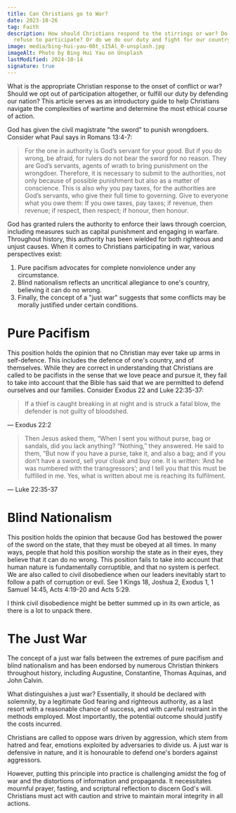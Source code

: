 ```yaml
---
title: Can Christians go to War?
date: 2023-10-26
tag: Faith
description: How should Christians respond to the stirrings or war? Do we simply
  refuse to participate? Or do we do our duty and fight for our country?
image: media/bing-hui-yau-08t_sI5Al_0-unsplash.jpg
imageAlt: Photo by Bing Hui Yau on Unsplash
lastModified: 2024-10-14
signature: true
---
```


What is the appropriate Christian response to the onset of conflict or war? Should we opt out of participation altogether, or fulfill our duty by defending our nation? This article serves as an introductory guide to help Christians navigate the complexities of wartime and determine the most ethical course of action.

God has given the civil magistrate "the sword" to punish wrongdoers. Consider what Paul says in Romans 13:4-7:

> For the one in authority is God’s servant for your good. But if you do wrong, be afraid, for rulers do not bear the sword for no reason. They are God’s servants, agents of wrath to bring punishment on the wrongdoer. Therefore, it is necessary to submit to the authorities, not only because of possible punishment but also as a matter of conscience. This is also why you pay taxes, for the authorities are God’s servants, who give their full time to governing. Give to everyone what you owe them: If you owe taxes, pay taxes; if revenue, then revenue; if respect, then respect; if honour, then honour.

God has granted rulers the authority to enforce their laws through coercion, including measures such as capital punishment and engaging in warfare. Throughout history, this authority has been wielded for both righteous and unjust causes. When it comes to Christians participating in war, various perspectives exist:

1. Pure pacifism advocates for complete nonviolence under any circumstance.
2. Blind nationalism reflects an uncritical allegiance to one's country, believing it can do no wrong.
3. Finally, the concept of a "just war" suggests that some conflicts may be morally justified under certain conditions.

# Pure Pacifism

This position holds the opinion that no Christian may ever take up arms in self-defence. This includes the defence of one's country, and of themselves. While they are correct in understanding that Christians are called to be pacifists in the sense that we love peace and pursue it, they fail to take into account that the Bible has said that we are permitted to defend ourselves and our families. Consider Exodus 22 and Luke 22:35-37:

> If a thief is caught breaking in at night and is struck a fatal blow, the defender is not guilty of bloodshed.

— Exodus 22:2

> Then Jesus asked them, “When I sent you without purse, bag or sandals, did you lack anything? “Nothing,” they answered. He said to them, “But now if you have a purse, take it, and also a bag; and if you don’t have a sword, sell your cloak and buy one. It is written: ‘And he was numbered with the transgressors’; and I tell you that this must be fulfilled in me. Yes, what is written about me is reaching its fulfilment.

— Luke 22:35-37

# Blind Nationalism

This position holds the opinion that because God has bestowed the power of the sword on the state, that they must be obeyed at all times. In many ways, people that hold this position worship the state as in their eyes, they believe that it can do no wrong. This position fails to take into account that human nature is fundamentally corruptible, and that no system is perfect. We are also called to civil disobedience when our leaders inevitably start to follow a path of corruption or evil. See 1 Kings 18, Joshua 2, Exodus 1, 1 Samuel 14:45, Acts 4:19-20 and Acts 5:29.

I think civil disobedience might be better summed up in its own article, as there is a lot to unpack there.

# The Just War

The concept of a just war falls between the extremes of pure pacifism and blind nationalism and has been endorsed by numerous Christian thinkers throughout history, including Augustine, Constantine, Thomas Aquinas, and John Calvin.

What distinguishes a just war? Essentially, it should be declared with solemnity, by a legitimate God fearing and righteous authority, as a last resort with a reasonable chance of success, and with careful restraint in the methods employed. Most importantly, the potential outcome should justify the costs incurred.

Christians are called to oppose wars driven by aggression, which stem from hatred and fear, emotions exploited by adversaries to divide us. A just war is defensive in nature, and it is honourable to defend one's borders against aggressors.

However, putting this principle into practice is challenging amidst the fog of war and the distortions of information and propaganda. It necessitates mournful prayer, fasting, and scriptural reflection to discern God's will. Christians must act with caution and strive to maintain moral integrity in all actions.
